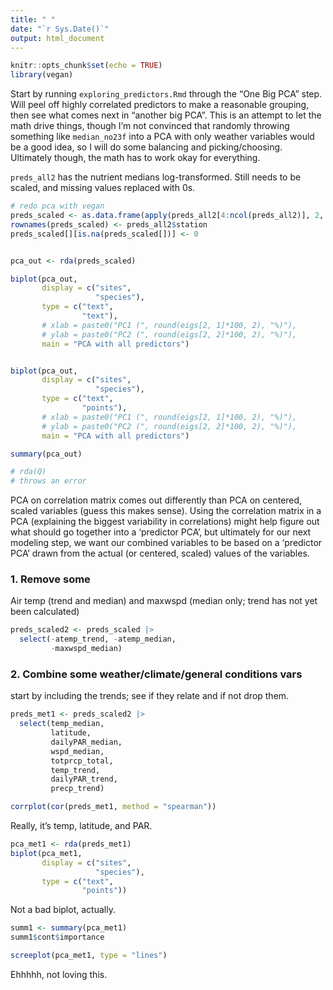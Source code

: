 ```yaml
---
title: " "
date: "`r Sys.Date()`"
output: html_document
---
```


```r
knitr::opts_chunk$set(echo = TRUE)
library(vegan)
```

Start by running `exploring_predictors.Rmd` through the "One Big PCA" step. Will peel off highly correlated predictors to make a reasonable grouping, then see what comes next in "another big PCA". This is an attempt to let the math drive things, though I'm not convinced that randomly throwing something like `median_no23f` into a PCA with only weather variables would be a good idea, so I will do some balancing and picking/choosing. Ultimately though, the math has to work okay for everything.  

`preds_all2` has the nutrient medians log-transformed. Still needs to be scaled, and missing values replaced with 0s.  

```r
# redo pca with vegan
preds_scaled <- as.data.frame(apply(preds_all2[4:ncol(preds_all2)], 2, scale))
rownames(preds_scaled) <- preds_all2$station
preds_scaled[][is.na(preds_scaled[])] <- 0


pca_out <- rda(preds_scaled)

biplot(pca_out,
       display = c("sites",
                   "species"),
       type = c("text",
                "text"),
       # xlab = paste0("PC1 (", round(eigs[2, 1]*100, 2), "%)"),
       # ylab = paste0("PC2 (", round(eigs[2, 2]*100, 2), "%)"),
       main = "PCA with all predictors")


biplot(pca_out,
       display = c("sites",
                   "species"),
       type = c("text",
                "points"),
       # xlab = paste0("PC1 (", round(eigs[2, 1]*100, 2), "%)"),
       # ylab = paste0("PC2 (", round(eigs[2, 2]*100, 2), "%)"),
       main = "PCA with all predictors")
```

```r
summary(pca_out)
```

```r
# rda(Q)
# throws an error
```

PCA on correlation matrix comes out differently than PCA on centered, scaled variables (guess this makes sense). Using the correlation matrix in a PCA (explaining the biggest variability in correlations) might help figure out what should go together into a 'predictor PCA', but ultimately for our next modeling step, we want our combined variables to be based on a 'predictor PCA' drawn from the actual (or centered, scaled) values of the variables.  


### 1. Remove some  

Air temp (trend and median) and maxwspd (median only; trend has not yet been calculated)

```r
preds_scaled2 <- preds_scaled |> 
  select(-atemp_trend, -atemp_median, 
         -maxwspd_median)
```

### 2. Combine some weather/climate/general conditions vars  

start by including the trends; see if they relate and if not drop them.  

```r
preds_met1 <- preds_scaled2 |> 
  select(temp_median,
         latitude,
         dailyPAR_median,
         wspd_median,
         totprcp_total,
         temp_trend,
         dailyPAR_trend,
         precp_trend)

corrplot(cor(preds_met1, method = "spearman"))
```

Really, it's temp, latitude, and PAR.  

```r
pca_met1 <- rda(preds_met1)
biplot(pca_met1,
       display = c("sites",
                   "species"),
       type = c("text",
                "points"))
```

Not a bad biplot, actually.  

```r
summ1 <- summary(pca_met1)
summ1$cont$importance

screeplot(pca_met1, type = "lines")
```

Ehhhhh, not loving this.  